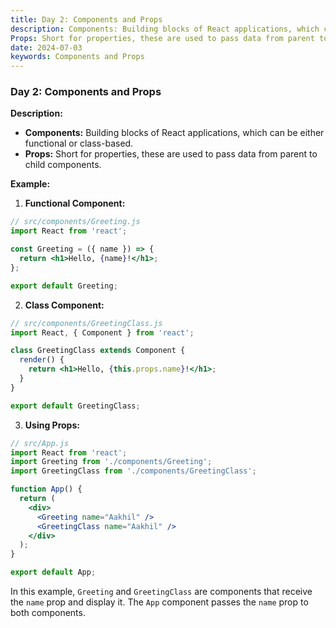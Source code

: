 ```yaml
---
title: Day 2: Components and Props 
description: Components: Building blocks of React applications, which can be either functional or class-based.
Props: Short for properties, these are used to pass data from parent to child components.
date: 2024-07-03
keywords: Components and Props
---
```


### Day 2: Components and Props

**Description:**
- **Components:** Building blocks of React applications, which can be either functional or class-based.
- **Props:** Short for properties, these are used to pass data from parent to child components.

**Example:**

1. **Functional Component:**

```jsx
// src/components/Greeting.js
import React from 'react';

const Greeting = ({ name }) => {
  return <h1>Hello, {name}!</h1>;
};

export default Greeting;
```

2. **Class Component:**

```jsx
// src/components/GreetingClass.js
import React, { Component } from 'react';

class GreetingClass extends Component {
  render() {
    return <h1>Hello, {this.props.name}!</h1>;
  }
}

export default GreetingClass;
```

3. **Using Props:**

```jsx
// src/App.js
import React from 'react';
import Greeting from './components/Greeting';
import GreetingClass from './components/GreetingClass';

function App() {
  return (
    <div>
      <Greeting name="Aakhil" />
      <GreetingClass name="Aakhil" />
    </div>
  );
}

export default App;
```

In this example, `Greeting` and `GreetingClass` are components that receive the `name` prop and display it. The `App` component passes the `name` prop to both components.